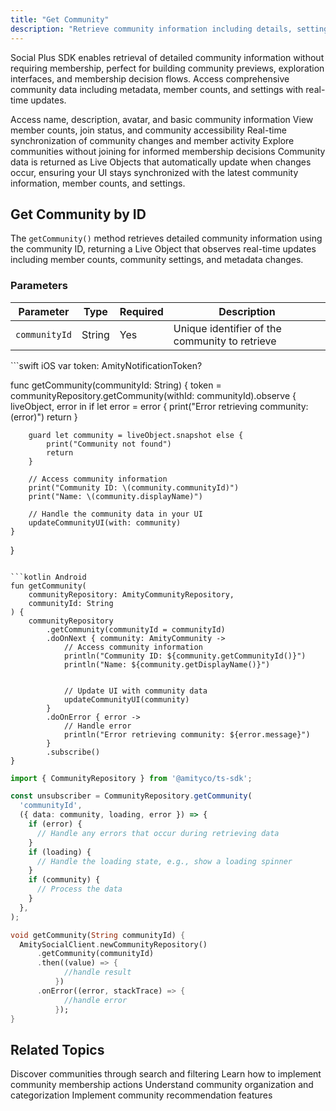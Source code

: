 ```yaml
---
title: "Get Community"
description: "Retrieve community information including details, settings, and membership data for display and management"
---
```


Social Plus SDK enables retrieval of detailed community information without requiring membership, perfect for building community previews, exploration interfaces, and membership decision flows. Access comprehensive community data including metadata, member counts, and settings with real-time updates.

<CardGroup cols={2}>
  <Card title="Community Details" icon="circle-info">
    Access name, description, avatar, and basic community information
  </Card>
  <Card title="Membership Data" icon="users">
    View member counts, join status, and community accessibility
  </Card>
  <Card title="Live Updates" icon="bolt">
    Real-time synchronization of community changes and member activity
  </Card>
  <Card title="Preview Mode" icon="eye">
    Explore communities without joining for informed membership decisions
  </Card>
</CardGroup>

<Info>
Community data is returned as Live Objects that automatically update when changes occur, ensuring your UI stays synchronized with the latest community information, member counts, and settings.
</Info>

## Get Community by ID

The `getCommunity()` method retrieves detailed community information using the community ID, returning a Live Object that observes real-time updates including member counts, community settings, and metadata changes.

### Parameters

| Parameter | Type | Required | Description |
|-----------|------|----------|-------------|
| `communityId` | String | Yes | Unique identifier of the community to retrieve |

<CodeGroup>
```swift iOS
var token: AmityNotificationToken?

func getCommunity(communityId: String) {
    token = communityRepository.getCommunity(withId: communityId).observe { liveObject, error in
        if let error = error {
            print("Error retrieving community: \(error)")
            return
        }
        
        guard let community = liveObject.snapshot else {
            print("Community not found")
            return
        }
        
        // Access community information
        print("Community ID: \(community.communityId)")
        print("Name: \(community.displayName)")
        
        // Handle the community data in your UI
        updateCommunityUI(with: community)
    }
}
```

```kotlin Android
fun getCommunity(
    communityRepository: AmityCommunityRepository,
    communityId: String
) {
    communityRepository
        .getCommunity(communityId = communityId)
        .doOnNext { community: AmityCommunity ->
            // Access community information
            println("Community ID: ${community.getCommunityId()}")
            println("Name: ${community.getDisplayName()}")
        
    
            // Update UI with community data
            updateCommunityUI(community)
        }
        .doOnError { error ->
            // Handle error
            println("Error retrieving community: ${error.message}")
        }
        .subscribe()
}
```

```typescript TypeScript
import { CommunityRepository } from '@amityco/ts-sdk';

const unsubscriber = CommunityRepository.getCommunity(
  'communityId',
  ({ data: community, loading, error }) => {
    if (error) {
      // Handle any errors that occur during retrieving data
    }
    if (loading) {
      // Handle the loading state, e.g., show a loading spinner
    }
    if (community) {
      // Process the data
    }
  },
);
```

```dart Flutter
void getCommunity(String communityId) {
  AmitySocialClient.newCommunityRepository()
      .getCommunity(communityId)
      .then((value) => {
            //handle result
          })
      .onError((error, stackTrace) => {
            //handle error
          });
}
```
</CodeGroup>

## Related Topics

<CardGroup cols={2}>
  <Card title="Query Communities" href="query-communities" icon="magnifying-glass">
    Discover communities through search and filtering
  </Card>
  <Card title="Join Community" href="../membership/join-leave-community" icon="user-plus">
    Learn how to implement community membership actions
  </Card>
  <Card title="Community Categories" href="../organization/community-categories" icon="folder">
    Understand community organization and categorization
  </Card>
  <Card title="Trending Communities" href="trending-and-recommended-communities" icon="arrow-trend-up">
    Implement community recommendation features
  </Card>
</CardGroup>
